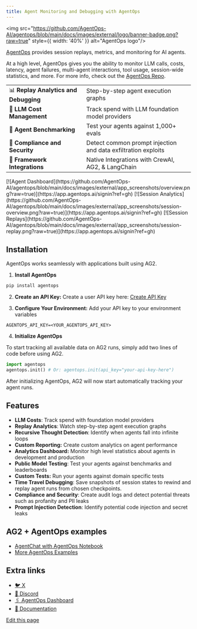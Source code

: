 ```yaml
---
title: Agent Monitoring and Debugging with AgentOps
---
```


<img src="https://github.com/AgentOps-AI/agentops/blob/main/docs/images/external/logo/banner-badge.png?raw=true" style={{ width: '40%' }} alt="AgentOps logo"/>

[AgentOps](https://agentops.ai/?=autogen) provides session replays, metrics, and monitoring for AI agents.

At a high level, AgentOps gives you the ability to monitor LLM calls, costs, latency, agent failures, multi-agent interactions, tool usage, session-wide statistics, and more. For more info, check out the [AgentOps Repo](https://github.com/AgentOps-AI/agentops).

|                                       |                                                               |
| ------------------------------------- | ------------------------------------------------------------- |
| 📊 **Replay Analytics and Debugging** | Step-by-step agent execution graphs                           |
| 💸 **LLM Cost Management**            | Track spend with LLM foundation model providers               |
| 🧪 **Agent Benchmarking**             | Test your agents against 1,000+ evals                         |
| 🔐 **Compliance and Security**        | Detect common prompt injection and data exfiltration exploits |
| 🤝 **Framework Integrations**         | Native Integrations with CrewAI, AG2, & LangChain         |

<AccordionGroup>
  <Accordion title="Agent Dashboard" defaultOpen>
    [![Agent Dashboard](https://github.com/AgentOps-AI/agentops/blob/main/docs/images/external/app_screenshots/overview.png?raw=true)](https://app.agentops.ai/signin?ref=gh)
  </Accordion>

<Accordion title="Session Analytics">
  [![Session
  Analytics](https://github.com/AgentOps-AI/agentops/blob/main/docs/images/external/app_screenshots/session-overview.png?raw=true)](https://app.agentops.ai/signin?ref=gh)
</Accordion>

  <Accordion title="Session Replays">
    [![Session Replays](https://github.com/AgentOps-AI/agentops/blob/main/docs/images/external/app_screenshots/session-replay.png?raw=true)](https://app.agentops.ai/signin?ref=gh)
  </Accordion>
</AccordionGroup>

## Installation

AgentOps works seamlessly with applications built using AG2.

1. **Install AgentOps**
```bash
pip install agentops
```

2. **Create an API Key:**
Create a user API key here: [Create API Key](https://app.agentops.ai/settings/projects)

3. **Configure Your Environment:**
Add your API key to your environment variables

```
AGENTOPS_API_KEY=<YOUR_AGENTOPS_API_KEY>
```

4. **Initialize AgentOps**

To start tracking all available data on AG2 runs, simply add two lines of code before using AG2.

```python
import agentops
agentops.init() # Or: agentops.init(api_key="your-api-key-here")
```

After initializing AgentOps, AG2 will now start automatically tracking your agent runs.

## Features

- **LLM Costs**: Track spend with foundation model providers
- **Replay Analytics**: Watch step-by-step agent execution graphs
- **Recursive Thought Detection**: Identify when agents fall into infinite loops
- **Custom Reporting:** Create custom analytics on agent performance
- **Analytics Dashboard:** Monitor high level statistics about agents in development and production
- **Public Model Testing**: Test your agents against benchmarks and leaderboards
- **Custom Tests:** Run your agents against domain specific tests
- **Time Travel Debugging**:  Save snapshots of session states to rewind and replay agent runs from chosen checkpoints.
- **Compliance and Security**: Create audit logs and detect potential threats such as profanity and PII leaks
- **Prompt Injection Detection**: Identify potential code injection and secret leaks

## AG2 + AgentOps examples
* [AgentChat with AgentOps Notebook](/docs/use-cases/notebooks/notebooks/agentchat_agentops)
* [More AgentOps Examples](https://docs.agentops.ai/v1/quickstart)

## Extra links

- [🐦 X](https://x.com/agentopsai/)
- [📢 Discord](https://discord.gg/JHPt4C7r)
- [🖇️ AgentOps Dashboard](https://app.agentops.ai/signin)
- [📙 Documentation](https://docs.agentops.ai/introduction)

<div className="edit-url-container">
    <a className="edit-url" href="https://github.com/ag2ai/ag2/edit/main/website/docs/ecosystem/agentops.mdx" target='_blank'><Icon icon="pen" iconType="solid" size="13px"/> Edit this page</a>
</div>
